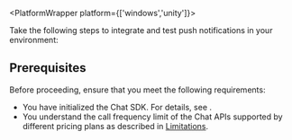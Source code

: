 
<PlatformWrapper platform={['windows','unity']}>
<FeatureNotSupported />
</PlatformWrapper>

<PlatformWrapper platform="web">
<NotAvailable />
</PlatformWrapper>

<PlatformWrapper notAllowed="web">
<PlatformWrapper notAllowed="windows">
<PlatformWrapper notAllowed="unity">

Take the following steps to integrate and test push notifications in your environment:

## Prerequisites

Before proceeding, ensure that you meet the following requirements:
- You have initialized the Chat SDK. For details, see <Link to="../get-started/get-started-sdk"><Vg k="GET_STARTED"/></Link>.
- You understand the call frequency limit of the Chat APIs supported by different pricing plans as described in [Limitations](../reference/limitations).

<Android />
<Ios />
<Flutter />
<ReactNative />

</PlatformWrapper>
</PlatformWrapper>
</PlatformWrapper>